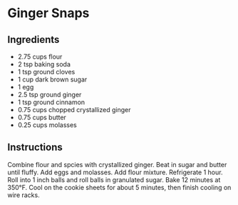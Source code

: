 # Ginger Snaps

## Ingredients

* 2.75 cups flour
* 2 tsp baking soda
* 1 tsp ground cloves
* 1 cup dark brown sugar
* 1 egg
* 2.5 tsp ground ginger
* 1 tsp ground cinnamon
* 0.75 cups chopped crystallized ginger
* 0.75 cups butter
* 0.25 cups molasses

## Instructions

Combine flour and spcies with crystallized ginger. Beat in sugar and butter until fluffy. Add eggs and molasses. Add flour mixture. Refrigerate 1 hour. Roll into 1 inch balls and roll balls in granulated sugar. Bake 12 minutes at 350&deg;F. Cool on the cookie sheets for about 5 minutes, then finish cooling on wire racks.